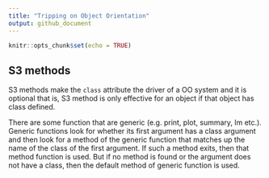 ```yaml
---
title: "Tripping on Object Orientation"
output: github_document
---
```


```r
knitr::opts_chunk$set(echo = TRUE)
```

## S3 methods

S3 methods make the `class` attribute the driver of a OO system and it is optional that is, S3 method is only effective for an object if that object has class defined.

There are some function that are generic (e.g. print, plot, summary, lm etc.). Generic functions look for whether its first argument has a class argument and then look for a method of the generic function that matches up the name of the class of the first argument. If such a method exits, then that method function is used. But if no method is found or the argument does not have a class, then the default method of generic function is used.
